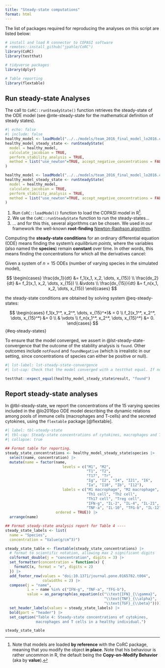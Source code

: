 ```yaml
---
title: "Steady-state computations"
format: html
---
```


The list of packages required for reproducing the analyses on this script are listed below: 

```r
# install and load R connector to COPASI software
# remotes::install_github("jpahle/CoRC")
library(CoRC)
library(testthat)

# tidyverse packages
library(dplyr)

# Table reporting
library(flextable)
```

## Run steady-state Analyses

The call to `CoRC::runSteadyState()` function retrieves the steady-state of the ODE model (see @nte-steady-state for the mathematical definition of steady states).   

```r
#| echo: false
#| include: false
healthy_model <- loadModel("../../models/team_2016_final_model_lo2016.cps") 
healthy_model_steady_state <- runSteadyState(                               
  model = healthy_model,                                                      
  calculate_jacobian = TRUE,                                                
  perform_stability_analysis = TRUE,                                          
  method = list("use_newton"=TRUE, accept_negative_concentrations = FALSE)  
)
```


```r
healthy_model <- loadModel("../../models/team_2016_final_model_lo2016.cps") # <1>
healthy_model_steady_state <- runSteadyState(                               # <2>
  model = healthy_model,                                                    # <2>  
  calculate_jacobian = TRUE,                                            # <2>
  perform_stability_analysis = TRUE,                                        # <2>  
  method = list("use_newton"=TRUE, accept_negative_concentrations = FALSE)  # <3>
)
```
1. Run `CoRC::loadModel()` function to load the COPASI model in R^[Note that models are loaded **by reference** with the CoRC package, meaning that you modify the object **in place**. Note that his behaviour is rather uncommon in R, the default being the **Copy-on-Modify Behavior** (aka by **value**).]. 
2. We ue the `CoRC::runSteadyState` function to run the steady-states...
3. ... and for this this, several algorithms can be chosen. We used in our framework the well-known **root-finding** [Newton-Raphson algorithm](https://en.wikipedia.org/wiki/Newton%27s_method).

::: {#nte-steady-state .callout-note title="Derive Steady-States Conditions of an ODE model"}

Computing the **steady-state conditions** for an ordinary differential equation (ODE) means finding the system's *equilibrium points*, where the variables (also named the **species**) remain **constant** over time. In other words, this means finding the concentrations for which all the derivatives cancel:

Given a system of $n=15$ ODEs (number of varying species in the simulated model),   

$$
\begin{cases}
\frac{dx_1}{dt} &= f_1(x_1, x_2, \dots, x_{15}) \\
\frac{dx_2}{dt} &= f_2(x_1, x_2, \dots, x_{15}) \\
&\vdots \\
\frac{dx_{15}}{dt} &= f_n(x_1, x_2, \dots, x_{15})
\end{cases}
$$

the steady-state conditions are obtained by solving system @eq-steady-states:  

$$
\begin{cases}
f_1(x_1^*, x_2^*, \dots, x_{15}^*)& = 0 \\ 
f_2(x_1^*, x_2^*, \dots, x_{15}^*) &= 0 \\
& \vdots \\
f_n(x_1^*, x_2^*, \dots, x_{15}^*) &= 0.
\end{cases}
$$ {#eq-steady-states}


:::

To ensure that the model converged, we assert in @lst-steady-state-convergence that the outcome of the stability analysis is `found`. Other outcomes include `notFound` and `foundNegative` (which is irrealistic in our setting, since concentrations of species can either be positive or null).

```r
#| lst-label: lst-steady-state-convergence
#| lst-cap: Check that the model converged with a testthat equal. If not, returns an error. 

testthat::expect_equal(healthy_model_steady_state$result, "found")
```

## Report steady-state analyses

In @tbl-steady-state, we report the concentrations of the 15 varying species included in the @lo2016po ODE model describing the dynamic relations among pools of immune cells (macrophages and T-cells) and the secreted cytokines, using the `flextable` package [@flextable].

```r
#| label: tbl-steady-state
#| tbl-cap: Steady-state concentrations of cytokines, macrophages and T cells in healthy individuals, see also **Table 4** reported in [@lo2016po, pp. 10]. 
#| collapse: true

## Format table for reporting.
steady_state_concentrations <- healthy_model_steady_state$species |> 
  select(name, concentration) |> 
  mutate(name = factor(name, 
                          levels = c("M1", "M2", 
                                     "T1", "T2",
                                     "T17", "Tr",
                                     "Ig", "I2", "I4", "I21", "I6",
                                     "Ia", "I10", "Ib", "I12"),
                          labels = c("M1 macrophage", "M2 macrophage", 
                                     "Th1 cell", "Th2 cell",
                                     "Th17 cell", "Treg cell", 
                                     "IFN-g", "IL-2", "IL-4", "IL-21", "IL-6", 
                                     "TNF-a", "IL-10", "TFG-b", "IL-12"),
                       ordered = TRUE)) |> 
  arrange(name)

## Format steady-state analysis report for Table 4 ----
steady_state_labels <- list(
  name = "Species",
  concentration = "Value(g/cm^3)")

steady_state_table <- flextable(steady_state_concentrations) |> 
  # format to scientific notation, allowing max 2 significant digits
  colformat_double(j = "concentration", digits = 3) |> 
  set_formatter(concentration = function(x) {
    formatC(x, format = "e", digits = 2)
  }) |> 
  add_footer_row(values = "doi:10.1371/journal.pone.0165782.t004", 
                 colwidths = 2) |> 
  compose(j = "name", 
          i = ~ name %in% c("IFN-g", "TNF-a", "TFG-b"),
          value = as_paragraph(as_equation(c("\\text{IFN}_{\\gamma}",
                                             "\\text{TNF}_{\\alpha}",
                                             "\\text{TGF}_{\\beta}")))) |> 
  set_header_labels(values = steady_state_labels) |> 
  bold(part = "header") |> 
  set_caption("Table 4: Steady-state concentrations of cytokines,
              macrophages and T cells in a healthy individual.") 

steady_state_table
```
